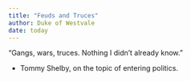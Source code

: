 ```yaml
---
title: "Feuds and Truces"
author: Duke of Westvale
date: today
---
```


"Gangs, wars, truces. Nothing I didn't already know."

- Tommy Shelby, on the topic of entering politics. 



